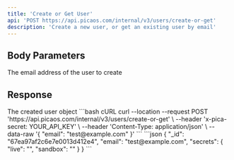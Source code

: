 ```yaml
---
title: 'Create or Get User'
api: 'POST https://api.picaos.com/internal/v3/users/create-or-get'
description: 'Create a new user, or get an existing user by email'
---
```


## Body Parameters

<ParamField body="email" type="string" required>
  The email address of the user to create
</ParamField>

## Response

<ResponseField name="user" type="User">
  The created user object
</ResponseField>

<RequestExample>
```bash cURL
curl --location --request POST 'https://api.picaos.com/internal/v3/users/create-or-get' \
--header 'x-pica-secret: YOUR_API_KEY' \
--header 'Content-Type: application/json' \
--data-raw '{
    "email": "test@example.com"
}'
```
</RequestExample>

<ResponseExample>
```json
{
    "_id": "67ea97af2c6e7e0013d412e4",
    "email": "test@example.com",
    "secrets": {
        "live": "<USER_LIVE_KEY>",
        "sandbox": "<USER_SANDBOX_KEY>"
    }
}
```
</ResponseExample>